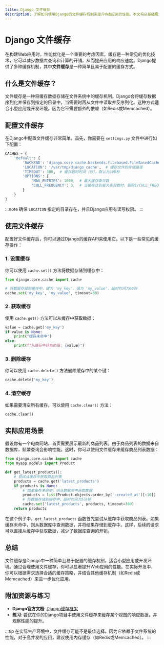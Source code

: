 ```yaml
---
title: Django 文件缓存
description: 了解如何使用Django的文件缓存机制来提升Web应用的性能。本文将从基础概念讲起，逐步深入，并通过实际案例展示文件缓存的应用场景。
---
```


# Django 文件缓存

在构建Web应用时，性能优化是一个重要的考虑因素。缓存是一种常见的优化技术，它可以减少数据库查询和计算的开销，从而提升应用的响应速度。Django提供了多种缓存机制，其中**文件缓存**是一种简单且易于配置的缓存方式。

## 什么是文件缓存？

文件缓存是一种将缓存数据存储在文件系统中的缓存机制。Django会将缓存数据序列化并保存到指定的目录中，当需要时再从文件中读取并反序列化。这种方式适合小型应用或开发环境，因为它不需要额外的依赖（如Redis或Memcached）。

## 配置文件缓存

在Django中配置文件缓存非常简单。首先，你需要在 `settings.py` 文件中进行如下配置：

```python
CACHES = {
    'default': {
        'BACKEND': 'django.core.cache.backends.filebased.FileBasedCache',
        'LOCATION': '/var/tmp/django_cache',  # 缓存文件的存储路径
        'TIMEOUT': 300,  # 缓存超时时间（秒），默认为300秒
        'OPTIONS': {
            'MAX_ENTRIES': 1000,  # 最大缓存条目数
            'CULL_FREQUENCY': 3,  # 当缓存达到最大条目数时，删除1/CULL_FREQUENCY的缓存
        }
    }
}
```

:::note
确保 `LOCATION` 指定的目录存在，并且Django应用有读写权限。
:::

## 使用文件缓存

配置好文件缓存后，你可以通过Django的缓存API来使用它。以下是一些常见的缓存操作：

### 1. 设置缓存

你可以使用 `cache.set()` 方法将数据存储到缓存中：

```python
from django.core.cache import cache

# 将数据存储到缓存中，键为 'my_key'，值为 'my_value'，超时时间为60秒
cache.set('my_key', 'my_value', timeout=60)
```

### 2. 获取缓存

使用 `cache.get()` 方法可以从缓存中获取数据：

```python
value = cache.get('my_key')
if value is None:
    print("缓存未命中")
else:
    print(f"从缓存中获取的值: {value}")
```

### 3. 删除缓存

你可以使用 `cache.delete()` 方法删除缓存中的某个键：

```python
cache.delete('my_key')
```

### 4. 清空缓存

如果需要清空所有缓存，可以使用 `cache.clear()` 方法：

```python
cache.clear()
```

## 实际应用场景

假设你有一个电商网站，首页需要展示最新的商品列表。由于商品列表的数据来自数据库，频繁查询会影响性能。这时，你可以使用文件缓存来缓存商品列表数据：

```python
from django.core.cache import cache
from myapp.models import Product

def get_latest_products():
    # 尝试从缓存中获取商品列表
    products = cache.get('latest_products')
    if products is None:
        # 如果缓存未命中，则从数据库中获取数据
        products = list(Product.objects.order_by('-created_at')[:10])
        # 将数据存储到缓存中，超时时间为5分钟
        cache.set('latest_products', products, timeout=300)
    return products
```

在这个例子中，`get_latest_products` 函数首先尝试从缓存中获取商品列表。如果缓存未命中，则从数据库中查询数据，并将结果存储到缓存中。这样，后续的请求可以直接从缓存中获取数据，减少了数据库查询的开销。

## 总结

文件缓存是Django中一种简单且易于配置的缓存机制，适合小型应用或开发环境。通过合理使用文件缓存，你可以显著提升Web应用的性能。在实际开发中，你可以根据需求选择合适的缓存策略，并结合其他缓存机制（如Redis或Memcached）来进一步优化应用。

## 附加资源与练习

- **Django官方文档**: [Django缓存框架](https://docs.djangoproject.com/en/stable/topics/cache/)
- **练习**: 尝试在你的Django项目中使用文件缓存来缓存某个视图的响应数据，并观察性能的提升。

:::tip
在实际生产环境中，文件缓存可能不是最佳选择，因为它依赖于文件系统的性能。对于高并发的应用，建议使用内存缓存（如Redis或Memcached）。
:::